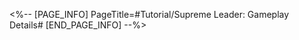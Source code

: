 <%-- [PAGE_INFO]
PageTitle=#Tutorial/Supreme Leader: Gameplay Details#
[END_PAGE_INFO] --%>
{{Tutorial
|sort      = 811101
|title     = Supreme Leader: Gameplay Details
|subtitle  = 
|type      = 
|about     = 
|image1    = Tutorial Supreme Leader Gameplay Details 1.png{{subst:void|<!--$UPLOAD:<<SpriteOutput/TutorialPic/TutorialPage_811101.png>-<Tutorial Supreme Leader Gameplay Details 1.png>-<Tutorial Files>>-->}}
|text1     = When {{Color|h|nobold=1|the ally positioned first}} in the Team Lineup uses their {{Color|h|nobold=1|Ultimate}}, accumulates Grit Value.
|image2    = Tutorial Supreme Leader Gameplay Details 2.png{{subst:void|<!--$UPLOAD:<<SpriteOutput/TutorialPic/TutorialPage_811102.png>-<Tutorial Supreme Leader Gameplay Details 2.png>-<Tutorial Files>>-->}}
|text2     = After {{Color|h|nobold=1|the ally positioned second}} in the Team Lineup uses their Ultimate, {{Color|h|nobold=1|regenerates Energy}} for the ally positioned first, and increases their next attack's DMG.
}}